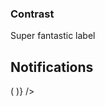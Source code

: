 
<PageTitle src="components/Form/Slider" title="Slider" />
<Subtitle />
<Description />
<Primary />
<ArgsTable story={PRIMARY_STORY} />
<Stories />

### Contrast

<Canvas contrast>
  <FormComponentDemo initialValue={75} property="value" type="slider">
    <Slider contrast valuePosition="right">
      Super fantastic label
    </Slider>
  </FormComponentDemo>
</Canvas>

## Notifications

<Canvas>
  <Looper
    list={['danger', 'warning', 'success', 'primary', 'neutral']}
    render={level => (
      <Rhythm grouped mb={4}>
        <FormComponentDemo initialValue="75" property="value" type="slider">
          <NotifiedSlider
            aria-label="Super fantastic label"
            level={level}
            notification={`This is an example ${level} notification.`}
            valuePosition="right"
            width="100%"
          />
        </FormComponentDemo>
      </Rhythm>
    )}
  />
</Canvas>
